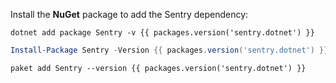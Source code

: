 Install the **NuGet** package to add the Sentry dependency:

```shell {tabTitle:.NET Core CLI}
dotnet add package Sentry -v {{ packages.version('sentry.dotnet') }}
```

```powershell {tabTitle:Package Manager}
Install-Package Sentry -Version {{ packages.version('sentry.dotnet') }}
```

```shell {tabTitle:Paket CLI}
paket add Sentry --version {{ packages.version('sentry.dotnet') }}
```
